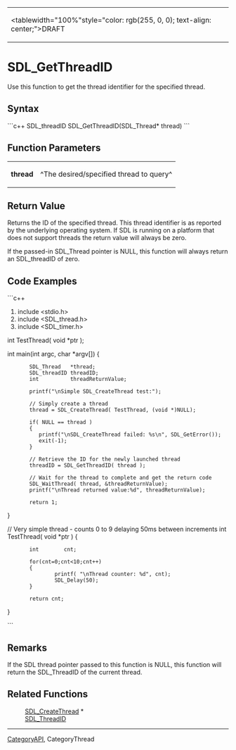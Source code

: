 <!-- pragma section-numbers off -->
<!-- pragma disable-camelcase -->
{|
|<tablewidth="100%"style="color: rgb(255, 0, 0); text-align: center;">DRAFT 
|}


= SDL_GetThreadID =
Use this function to get the thread identifier for the specified thread.


== Syntax ==
```c++
SDL_threadID SDL_GetThreadID(SDL_Thread* thread)
```
== Function Parameters ==
{|
|'''thread''' 
|^The desired/specified thread to query^ 
|}


== Return Value ==
Returns the ID of the specified thread.  This thread identifier is as reported by the underlying operating system. If SDL is running on a platform that does not support threads the return value will always be zero.

If the passed-in SDL_Thread pointer is NULL, this function will always return an SDL_threadID of zero.

== Code Examples ==
```c++

#include <stdio.h>
#include <SDL_thread.h>
#include <SDL_timer.h>

int TestThread( void *ptr );

int main(int argc, char *argv[])
{
        SDL_Thread   *thread;
        SDL_threadID threadID;
        int          threadReturnValue;

        printf("\nSimple SDL_CreateThread test:");

        // Simply create a thread
        thread = SDL_CreateThread( TestThread, (void *)NULL);

        if( NULL == thread )
        {
           printf("\nSDL_CreateThread failed: %s\n", SDL_GetError());
           exit(-1);
        }
        
        // Retrieve the ID for the newly launched thread
        threadID = SDL_GetThreadID( thread );

        // Wait for the thread to complete and get the return code
        SDL_WaitThread( thread, &threadReturnValue);
        printf("\nThread returned value:%d", threadReturnValue);

        return 1;
}

// Very simple thread - counts 0 to 9 delaying 50ms between increments
int TestThread( void *ptr )
{
        int        cnt;

        for(cnt=0;cnt<10;cnt++)
        {
                printf( "\nThread counter: %d", cnt);
                SDL_Delay(50);
        }

        return cnt;
}


```
== Remarks ==
If the SDL thread pointer passed to this function is NULL, this function will return the SDL_ThreadID of the current thread.

== Related Functions ==
: [[SDL_CreateThread]] *
: [[SDL_ThreadID]]

----
[[CategoryAPI]], CategoryThread
